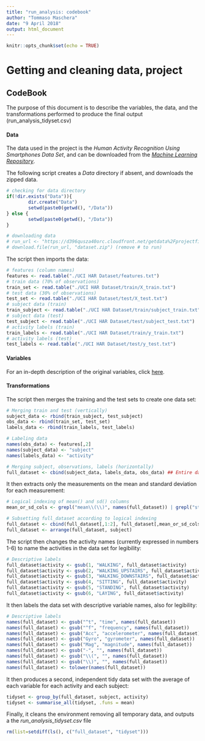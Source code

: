 ```yaml
---
title: "run_analysis: codebook"
author: "Tommaso Maschera"
date: "9 April 2018"
output: html_document
---
```


```r
knitr::opts_chunk$set(echo = TRUE)
```

# Getting and cleaning data, project
## CodeBook

The purpose of this document is to describe the variables, the data, and the transformations performed to produce the final output (run_analysis_tidyset.csv)

#### Data
The data used in the project is the *Human Activity Recognition Using Smartphones Data Set*, and can be downloaded from the [*Machine Learning Repository*](https://d396qusza40orc.cloudfront.net/getdata%2Fprojectfiles%2FUCI%20HAR%20Dataset.zip).

The following script creates a *Data* directory if absent, and downloads the zipped data.

```r

# checking for data directory
if(!dir.exists("Data")){
        dir.create("Data")
        setwd(paste0(getwd(), "/Data"))
} else {
        setwd(paste0(getwd(), "/Data"))
}

# downloading data
# run_url <- "https://d396qusza40orc.cloudfront.net/getdata%2Fprojectfiles%2FUCI%20HAR%20Dataset.zip"
# download.file(run_url, "dataset.zip") (remove # to run)
```

The script then imports the data:

```r
# features (column names)
features <- read.table("./UCI HAR Dataset/features.txt")
# train data (70% of observations)
train_set <- read.table("./UCI HAR Dataset/train/X_train.txt")
# test data (30% of observations)
test_set <- read.table("./UCI HAR Dataset/test/X_test.txt")
# subject data (train)
train_subject <- read.table("./UCI HAR Dataset/train/subject_train.txt")
# subject data (test)
test_subject <- read.table("./UCI HAR Dataset/test/subject_test.txt")
# activity labels (train)
train_labels <- read.table("./UCI HAR Dataset/train/y_train.txt")
# activity labels (test)
test_labels <- read.table("./UCI HAR Dataset/test/y_test.txt")
```

#### Variables
For an in-depth description of the original variables, click [here](http://archive.ics.uci.edu/ml/datasets/Human+Activity+Recognition+Using+Smartphones).

#### Transformations

The script then merges the training and the test sets to create one data set:

```r
# Merging train and test (vertically)
subject_data <- rbind(train_subject, test_subject)
obs_data <- rbind(train_set, test_set)
labels_data <- rbind(train_labels, test_labels)

# Labeling data
names(obs_data) <- features[,2]
names(subject_data) <- "subject"
names(labels_data) <- "activity"

# Merging subject, observations, labels (horizontally)
full_dataset <- cbind(subject_data, labels_data, obs_data) ## Entire dataset
```

It then extracts only the measurements on the mean and standard deviation for each measurement:

```r
# Logical indexing of mean() and sd() columns
mean_or_sd_cols <- grepl("mean\\(\\)", names(full_dataset)) | grepl("std\\(\\)", names(full_dataset))

# Subsetting full_dataset according to logical indexing
full_dataset <- cbind(full_dataset[,1:2], full_dataset[,mean_or_sd_cols])
full_dataset <- arrange(full_dataset, subject)
```

The script then changes the activity names (currently expressed in numbers 1-6) to name the activities in the data set for legibility:

```r
# Descriptive labels
full_dataset$activity <- gsub(1, "WALKING", full_dataset$activity)
full_dataset$activity <- gsub(2, "WALKING_UPSTAIRS", full_dataset$activity)
full_dataset$activity <- gsub(3, "WALKING_DOWNSTAIRS", full_dataset$activity)
full_dataset$activity <- gsub(4, "SITTING", full_dataset$activity)
full_dataset$activity <- gsub(5, "STANDING", full_dataset$activity)
full_dataset$activity <- gsub(6, "LAYING", full_dataset$activity)
```

It then labels the data set with descriptive variable names, also for legibility:

```r
# Descriptive labels
names(full_dataset) <- gsub("^t", "time", names(full_dataset))
names(full_dataset) <- gsub("^f", "frequency", names(full_dataset))
names(full_dataset) <- gsub("Acc", "accelerometer", names(full_dataset))
names(full_dataset) <- gsub("Gyro", "gyrometer", names(full_dataset))
names(full_dataset) <- gsub("Mag", "magnitude", names(full_dataset))
names(full_dataset) <- gsub("-", "", names(full_dataset))
names(full_dataset) <- gsub("\\(", "", names(full_dataset))
names(full_dataset) <- gsub("\\)", "", names(full_dataset))
names(full_dataset) <- tolower(names(full_dataset))
```

It then produces a second, independent tidy data set with the average of each variable for each activity and each subject:

```r
tidyset <- group_by(full_dataset, subject, activity)
tidyset <- summarise_all(tidyset, .funs = mean)
```

Finally, it cleans the environment removing all temporary data, and outputs a the *run_analysis_tidyset.csv* file

```r
rm(list=setdiff(ls(), c("full_dataset", "tidyset")))
```